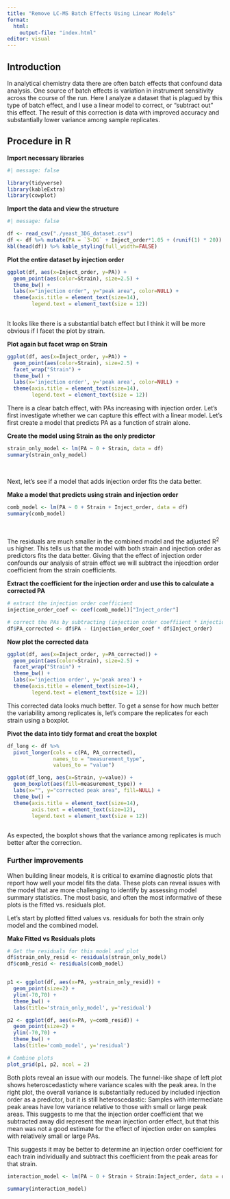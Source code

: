 ```yaml
---
title: "Remove LC-MS Batch Effects Using Linear Models"
format: 
  html:
    output-file: "index.html"
editor: visual
---
```


## Introduction

In analytical chemistry data there are often batch effects that confound data analysis. One source of batch effects is variation in instrument sensitivity across the course of the run. Here I analyze a dataset that is plagued by this type of batch effect, and I use a linear model to correct, or "subtract out" this effect. The result of this correction is data with improved accuracy and substantially lower variance among sample replicates.

## Procedure in R

**Import necessary libraries**

```r
#| message: false

library(tidyverse)
library(kableExtra)
library(cowplot)
```

**Import the data and view the structure**

```r
#| message: false

df <- read_csv("./yeast_3DG_dataset.csv")
df <- df %>% mutate(PA = `3-DG` + Inject_order*1.05 + (runif(1) * 20)) 
kbl(head(df)) %>% kable_styling(full_width=FALSE)
```

**Plot the entire dataset by injection order**

```r
ggplot(df, aes(x=Inject_order, y=PA)) +
  geom_point(aes(color=Strain), size=2.5) +
  theme_bw() +
  labs(x="injection order", y="peak area", color=NULL) +
  theme(axis.title = element_text(size=14),
        legend.text = element_text(size = 12)) 
 
```

It looks like there is a substantial batch effect but I think it will be more obvious if I facet the plot by strain.

**Plot again but facet wrap on Strain**

```r

ggplot(df, aes(x=Inject_order, y=PA)) +
  geom_point(aes(color=Strain), size=2.5) +
  facet_wrap("Strain") +
  theme_bw() +
  labs(x='injection order', y='peak area', color=NULL) +
  theme(axis.title = element_text(size=14),
        legend.text = element_text(size = 12))

```

There is a clear batch effect, with PAs increasing with injection order. Let's first investigate whether we can capture this effect with a linear model. Let's first create a model that predicts PA as a function of strain alone.

**Create the model using Strain as the only predictor**

```r

strain_only_model <- lm(PA ~ 0 + Strain, data = df)
summary(strain_only_model)
```

<br>

Next, let's see if a model that adds injection order fits the data better.

**Make a model that predicts using strain and injection order**

```r

comb_model <- lm(PA ~ 0 + Strain + Inject_order, data = df)
summary(comb_model)
```

<br>

The residuals are much smaller in the combined model and the adjusted R^2^ us higher. This tells us that the model with both strain and injection order as predictors fits the data better. Giving that the effect of injection order confounds our analysis of strain effect we will subtract the injecdtion order coefficient from the strain coefficients.

**Extract the coefficient for the injection order and use this to calculate a corrected PA**

```r

# extract the injection order coefficient 
injection_order_coef <- coef(comb_model)["Inject_order"]

# correct the PAs by subtracting (injection order coeffiient * injection order)
df$PA_corrected <- df$PA - (injection_order_coef * df$Inject_order)


```

**Now plot the corrected data**

```r

ggplot(df, aes(x=Inject_order, y=PA_corrected)) +
  geom_point(aes(color=Strain), size=2.5) +
  facet_wrap("Strain") +
  theme_bw() +
  labs(x='injection order', y='peak area') +
  theme(axis.title = element_text(size=14),
        legend.text = element_text(size = 12))

```

This corrected data looks much better. To get a sense for how much better the variability among replicates is, let's compare the replicates for each strain using a boxplot.

**Pivot the data into tidy format and creat the boxplot**

```r

df_long <- df %>%
  pivot_longer(cols = c(PA, PA_corrected), 
               names_to = "measurement_type", 
               values_to = "value")

ggplot(df_long, aes(x=Strain, y=value)) +
  geom_boxplot(aes(fill=measurement_type)) +
  labs(x="", y="corrected peak area", fill=NULL) +
  theme_bw() +
  theme(axis.title = element_text(size=14),
        axis.text = element_text(size=12),
        legend.text = element_text(size = 12)) 
                 
```

As expected, the boxplot shows that the variance among replicates is much better after the correction.

### 

### Further improvements

When building linear models, it is critical to examine diagnostic plots that report how well your model fits the data. These plots can reveal issues with the model that are more challenging to identify by assessing model summary statistics. The most basic, and often the most informative of these plots is the fitted vs. residuals plot.

Let's start by plotted fitted values vs. residuals for both the strain only model and the combined model.

**Make Fitted vs Residuals plots**

```r
# Get the residuals for this model and plot
df$strain_only_resid <- residuals(strain_only_model)
df$comb_resid <- residuals(comb_model)


p1 <- ggplot(df, aes(x=PA, y=strain_only_resid)) +
  geom_point(size=2) +
  ylim(-70,70) +
  theme_bw() +
  labs(title='strain_only_model', y='residual')

p2 <- ggplot(df, aes(x=PA, y=comb_resid)) +
  geom_point(size=2) +
  ylim(-70,70) +
  theme_bw() +
  labs(title='comb_model', y='residual')

# Combine plots
plot_grid(p1, p2, ncol = 2)
```

Both plots reveal an issue with our models. The funnel-like shape of left plot shows heteroscedasticty where variance scales with the peak area. In the right plot, the overall variance is substantially reduced by included injection order as a predictor, but it is still heteroscedastic: Samples with intermediate peak areas have low variance relative to those with small or large peak areas. This suggests to me that the injection order coefficient that we subtracted away did represent the mean injection order effect, but that this mean was not a good estimate for the effect of injection order on samples with relatively small or large PAs.

This suggests it may be better to determine an injection order coefficient for each train individually and subtract this coefficient from the peak areas for that strain.

```r

interaction_model <- lm(PA ~ 0 + Strain + Strain:Inject_order, data = df)

summary(interaction_model)
```
